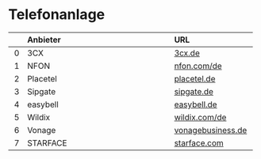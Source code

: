 # Telefonanlage

|    | Anbieter                          | URL                |
|---:|:----------------------------------|:-------------------|
|  0 | 3CX                               | [3cx.de](https://www.3cx.de)                        |
|  1 | NFON                              | [nfon.com/de](https://www.nfon.com/de/)                 |
|  2 | Placetel                          | [placetel.de](https://www.placetel.de/)             |
|  3 | Sipgate                           | [sipgate.de](https://www.sipgate.de/)               |
|  4 | easybell                          | [easybell.de](https://www.easybell.de/)             |
|  5 | Wildix                            | [wildix.com/de](https://www.wildix.com/de/)             |
|  6 | Vonage                            | [vonagebusiness.de](https://www.vonagebusiness.de/)          |
|  7 | STARFACE                          | [starface.com](https://starface.com/)             |
